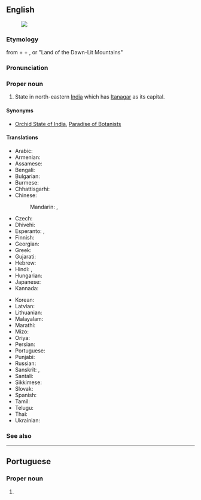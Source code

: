 ==English==
{{wikipedia}}
[[Image:Arunachal Pradesh in India.svg|thumb|]]

===Etymology===
from {{cog|sa|अरुण|t=dawn}} + {{m|sa|अचल|t=mountain}} + {{m|sa|प्रदेश|t=land}}, or "Land of the Dawn-Lit Mountains"

===Pronunciation===
{{IPA|en|/ˌɑːɹəˌnɑːtʃəl pɹəˈdɛʃ/}}

===Proper noun===
{{en-proper noun}}

# State in north-eastern [[India]] which has [[Itanagar]] as its capital.

====Synonyms====
* {{q|nicknames}} [[Orchid State of India]], [[Paradise of Botanists]]

====Translations====
{{trans-top|Arunachal Pradesh}}
* Arabic: {{t|ar|أَرُونَاجَل بْرَدِيش|m|tr=ʾarunajal bradīš}}
* Armenian: {{t|hy|Արունաչալ Պրադեշ|sc=Armn}}
* Assamese: {{t|as|অৰুণাচল প্ৰদেশ|sc=Beng}}
* Bengali: {{t|bn|অরুণাচল প্রদেশ|sc=Beng}}
* Bulgarian: {{t|bg|Аруначал Прадеш|sc=Cyrl}}
* Burmese: {{t-needed|my}}
* Chhattisgarhi: {{t-needed|hne}}
* Chinese:
*: Mandarin: {{t+|cmn|阿魯納恰爾邦|sc=Hani}}, {{t+|cmn|阿鲁纳恰尔邦|tr=Ālǔnàqià'ěr-bāng|sc=Hani}}
* Czech: {{t|cs|Arunáčalpradéš}}
* Dhivehi: {{t|dv|އަރުނާޗަލް ޕްރަދޭޝް|sc=Thaa}}
* Esperanto: {{t|eo|Arunaĉal-Pradeŝo}}, {{t|eo|Arunaĉalpradeŝo}}
* Finnish: {{t|fi|Arunachal Pradesh}}
* Georgian: {{t|ka|არუნაჩალ-პრადეში|sc=Geor}}
* Greek: {{t+|el|Αρουνάτσαλ Πραντές|sc=Grek}}
* Gujarati: {{t|gu|અરુણાચલ પ્રદેશ|sc=Gujr}}
* Hebrew: {{t|he|ארונצ׳אל פראדש}}
* Hindi: {{t+|hi|अरुणाचल प्रदेश}}, {{t+|hi|अरुणाचल|f}}
* Hungarian: {{t+|hu|Arunácsal Pradés}}
* Japanese: {{t|ja|アルナーチャル・プラデーシュ州|tr=Arunacharu-Puradēshu-shū}}
* Kannada: {{t+|kn|ಅರುಣಾಚಲ ಪ್ರದೇಶ|sc=Knda}}
{{trans-mid}}
* Korean: {{t|ko|^아루나찰프라데시 주}}
* Latvian: {{t|lv|Arunāčala Pradēša}}
* Lithuanian: {{t|lt|Arunačal Pradešas|m}}
* Malayalam: {{t|ml|അരുണാചല്‍ പ്രദേശ്|sc=Mlym}}
* Marathi: {{t|mr|अरुणाचल प्रदेश|sc=Deva}}
* Mizo: {{t-needed|lus}}
* Oriya: {{t|or|ଅରୁଣାଚଳ ପ୍ରଦେଶ|sc=Orya}}
* Persian: {{t|fa|آروناچال پرادش}}
* Portuguese: {{t|pt|Arunachal Pradesh}}
* Punjabi: {{t|pa|ਅਰੁਨਾਚਲ ਪ੍ਰਦੇਸ਼|sc=Guru}}
* Russian: {{t+|ru|Аруначал-Праде́ш|m}}
* Sanskrit: {{t|sa|अरुणाचलप्रदेश}}, {{t|sa|अरुणाचलप्रदेशराज्यम्}}
* Santali: {{t-needed|sat}}
* Sikkimese: {{t-needed|sip}}
* Slovak: {{t|sk|Arunáčalpradéš}}
* Spanish: {{t|es|Arunachal Pradesh}}
* Tamil: {{t|ta|அருணாசலப் பிரதேசம்}}
* Telugu: {{t+|te|అరుణాచల్ ప్రదేశ్}}
* Thai: {{t|th|รัฐอรุณาจัลประเทศ|tr=rát àrúnaajan bpràtâyt}}
* Ukrainian: {{t|uk|Аруначал-Прадеш|sc=Cyrl}}
{{trans-bottom}}

===See also===
{{list:states of India/en}}

----

==Portuguese==

===Proper noun===
{{pt-proper noun}}

# {{place|pt|state|c/India|t1=Arunachal Pradesh}}